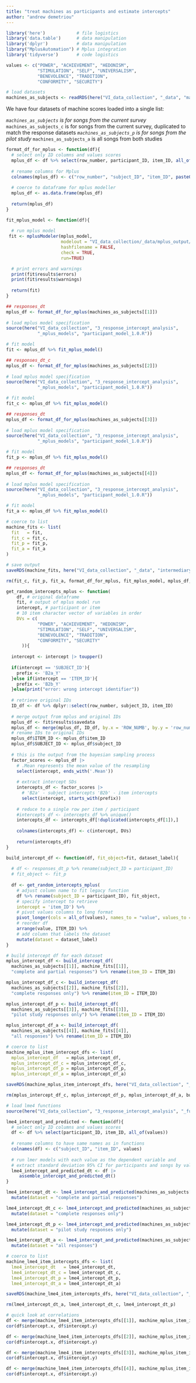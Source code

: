 ```yaml
---
title: "treat machines as participants and estimate intercepts"
author: "andrew demetriou"
---
```


```r
library('here')            # file logistics
library('data.table')      # data manipulation
library('dplyr')           # data manipulation
library("MplusAutomation") # Mplus integration
library('tidyverse')       # code logistics

values <- c("POWER", "ACHIEVEMENT", "HEDONISM", 
            "STIMULATION", "SELF", "UNIVERSALISM", 
            "BENEVOLENCE", "TRADITION", 
            "CONFORMITY", "SECURITY")

# load datasets
machines_as_subjects <- readRDS(here("VI_data_collection", "_data", "machine_response_data", "machines_as_subjects_df.RDS"))
```

We have four datasets of machine scores loaded into a single list:

*`machines_as_subjects`   is for songs from the current survey
*`machines_as_subjects_c` is for songs from the current survey, duplicated to match the response datasets
*`machines_as_subjects_p` is for songs from the pilot study
*`machines_as_subjects_a` is all songs from both studies

```r
format_df_for_mplus <- function(df){
  # select only ID columns and values scores
  mplus_df <- df %>% select(row_number, participant_ID, item_ID, all_of(values))
  
  # rename columns for Mplus
  colnames(mplus_df) <- c("row_number", "subject_ID", "item_ID", paste0("y", seq(1, 10)))
  
  # coerce to dataframe for mplus modeller
  mplus_df <- as.data.frame(mplus_df)
  
  return(mplus_df)
}
```

```r
fit_mplus_model <- function(df){
  
  # run mplus model
 fit <- mplusModeler(mplus_model, 
                     modelout = "VI_data_collection/_data/mplus_output/participant_model_1.0.inp", 
                     hashfilename = FALSE,
                     check = TRUE,
                     run=TRUE)

  # print errors and warnings
  print(fit$results$errors)
  print(fit$results$warnings)
  
  return(fit)
}
```

```r
## responses_dt
mplus_df <- format_df_for_mplus(machines_as_subjects[[1]])  
  
# load mplus model specification
source(here("VI_data_collection", "3_response_intercept_analysis",
            "_mplus_models", "participant_model_1.0.R"))

# fit model
fit <- mplus_df %>% fit_mplus_model()
```


```r
## responses_dt_c
mplus_df <- format_df_for_mplus(machines_as_subjects[[2]])  
  
# load mplus model specification
source(here("VI_data_collection", "3_response_intercept_analysis",
            "_mplus_models", "participant_model_1.0.R"))

# fit model
fit_c <- mplus_df %>% fit_mplus_model()
```


```r
## responses_dt
mplus_df <- format_df_for_mplus(machines_as_subjects[[3]])  
  
# load mplus model specification
source(here("VI_data_collection", "3_response_intercept_analysis",
            "_mplus_models", "participant_model_1.0.R"))

# fit model
fit_p <- mplus_df %>% fit_mplus_model()
```

```r
## responses_dt
mplus_df <- format_df_for_mplus(machines_as_subjects[[4]])  
  
# load mplus model specification
source(here("VI_data_collection", "3_response_intercept_analysis",
            "_mplus_models", "participant_model_1.0.R"))

# fit model
fit_a <- mplus_df %>% fit_mplus_model()
```

```r
# coerce to list
machine_fits <- list(
  fit   = fit, 
  fit_c = fit_c,
  fit_p = fit_p, 
  fit_a = fit_a
)

# save output
saveRDS(machine_fits, here("VI_data_collection", "_data", "intermediary_data", "mplus_machine_fits.RDS"))

rm(fit_c, fit_p, fit_a, format_df_for_mplus, fit_mplus_model, mplus_df, mplus_model)
```

```r
get_random_intercepts_mplus <- function(
    df, # original dataframe
    fit, # output of mplus model run
    intercept, # participant or item
    # 10 item character vector of variables in order
    DVs = c(
            "POWER", "ACHIEVEMENT", "HEDONISM",  
            "STIMULATION", "SELF", "UNIVERSALISM", 
            "BENEVOLENCE", "TRADITION",  
            "CONFORMITY", "SECURITY"
      )){
  
  intercept <- intercept |> toupper()
  
  if(intercept == 'SUBJECT_ID'){
    prefix <- 'B2a_Y'
  }else if(intercept == 'ITEM_ID'){
    prefix <- 'B2b_Y'
  }else(print("error: wrong intercept identifier"))
  
  # retrieve original IDs 
  ID_df <- df %>% dplyr::select(row_number, subject_ID, item_ID)
  
  # merge output from mplus and original IDs
  mplus_df <- fit$results$savedata
  mplus_df <- merge(mplus_df, ID_df, by.x = 'ROW_NUMB', by.y = 'row_number')
  # rename IDs to original IDs
  mplus_df$ITEM_ID <- mplus_df$item_ID
  mplus_df$SUBJECT_ID <- mplus_df$subject_ID
  
  # this is the output from the bayesian sampling process
  factor_scores <- mplus_df |>
    # .Mean represents the mean value of the resampling
    select(intercept, ends_with('.Mean'))
    
    # extract intercept SDs
    intercepts_df <- factor_scores |>
      # 'B2a' - subject intercepts 'B2b' - item intercepts
      select(intercept, starts_with(prefix))
    
    # reduce to a single row per item / participant
    #intercepts_df <- intercepts_df %>% unique()
    intercepts_df <- intercepts_df[!duplicated(intercepts_df[1]),]
    
    colnames(intercepts_df) <- c(intercept, DVs)
    
    return(intercepts_df)
}
```

```r
build_intercept_df <- function(df, fit_object=fit, dataset_label){
  
  # df <- responses_dt_p %>% rename(subject_ID = participant_ID)
  # fit_object <- fit_p
  
  df <- get_random_intercepts_mplus(
    # adjust column name to fit legacy function
    df %>% rename(subject_ID = participant_ID), fit_object, 
    # specify intercept to retrieve
    intercept = 'item_ID') %>%
    # pivot values columns to long format
    pivot_longer(cols = all_of(values), names_to = "value", values_to = "intercept") %>% 
    # reorder df
    arrange(value, ITEM_ID) %>%
    # add column that labels the dataset
    mutate(dataset = dataset_label)
}
```

```r
# build intercept df for each dataset
mplus_intercept_df <- build_intercept_df(
  machines_as_subjects[[1]], machine_fits[[1]], 
  "complete and partial responses") %>% rename(item_ID = ITEM_ID)

mplus_intercept_df_c <- build_intercept_df(
  machines_as_subjects[[2]], machine_fits[[2]], 
  "complete responses only") %>% rename(item_ID = ITEM_ID)

mplus_intercept_df_p <- build_intercept_df(
  machines_as_subjects[[3]], machine_fits[[3]], 
  "pilot study responses only") %>% rename(item_ID = ITEM_ID)

mplus_intercept_df_a <- build_intercept_df(
  machines_as_subjects[[4]], machine_fits[[4]], 
  "all responses") %>% rename(item_ID = ITEM_ID)
```

```r
# coerce to list
machine_mplus_item_intercept_dfs <- list(
  mplus_intercept_df   = mplus_intercept_df, 
  mplus_intercept_df_c = mplus_intercept_df_c, 
  mplus_intercept_df_p = mplus_intercept_df_p, 
  mplus_intercept_df_a = mplus_intercept_df_a)

saveRDS(machine_mplus_item_intercept_dfs, here("VI_data_collection", "_data", "intermediary_data", "machine_mplus_item_intercept_dfs.RDS"))

rm(mplus_intercept_df_c, mplus_intercept_df_p, mplus_intercept_df_a, build_intercept_df, get_random_intercepts_mplus)
```

```r
# load lme4 functions
source(here("VI_data_collection", "3_response_intercept_analysis", "_functions", "lme4_descriptives_function_1.7.R"))
```

```r
lme4_intercept_and_predicted <- function(df){
  # select only ID columns and values scores
  df <- df %>% select(participant_ID, item_ID, all_of(values))
  
  # rename columns to have same names as in functions
  colnames(df) <- c("subject_ID", "item_ID", values)
  
  # run lmer models with each value as the dependent variable and
  # extract standard deviation 95% CI for participants and songs by value
  lme4_intercept_and_predicted_dt <- df |> 
     assemble_intercept_and_predicted_dt()
}
```

```r
lme4_intercept_dt <- lme4_intercept_and_predicted(machines_as_subjects[[1]]) %>% 
  mutate(dataset = "complete and partial responses")

lme4_intercept_dt_c <- lme4_intercept_and_predicted(machines_as_subjects[[2]]) %>% 
  mutate(dataset = "complete responses only")

lme4_intercept_dt_p <- lme4_intercept_and_predicted(machines_as_subjects[[3]]) %>% 
  mutate(dataset = "pilot study responses only")

lme4_intercept_dt_a <- lme4_intercept_and_predicted(machines_as_subjects[[4]]) %>% 
  mutate(dataset = "all responses")
```

```r
# coerce to list
machine_lme4_item_intercepts_dfs <- list(
  lme4_intercept_dt   = lme4_intercept_dt,
  lme4_intercept_dt_c = lme4_intercept_dt_c, 
  lme4_intercept_dt_p = lme4_intercept_dt_p, 
  lme4_intercept_dt_a = lme4_intercept_dt_a)

saveRDS(machine_lme4_item_intercepts_dfs, here("VI_data_collection", "_data", "intermediary_data", "machine_lme4_item_intercept_dfs.RDS"))

rm(lme4_intercept_dt_a, lme4_intercept_dt_c, lme4_intercept_dt_p)
```

```r
# quick look at correlations
df <- merge(machine_lme4_item_intercepts_dfs[[1]], machine_mplus_item_intercept_dfs[[1]], by = c("item_ID", "value"))
cor(df$intercept.x, df$intercept.y)

df <- merge(machine_lme4_item_intercepts_dfs[[2]], machine_mplus_item_intercept_dfs[[2]], by = c("item_ID", "value"))
cor(df$intercept.x, df$intercept.y)

df <- merge(machine_lme4_item_intercepts_dfs[[3]], machine_mplus_item_intercept_dfs[[3]], by = c("item_ID", "value"))
cor(df$intercept.x, df$intercept.y)

df <- merge(machine_lme4_item_intercepts_dfs[[4]], machine_mplus_item_intercept_dfs[[4]], by = c("item_ID", "value"))
cor(df$intercept.x, df$intercept.y)
```